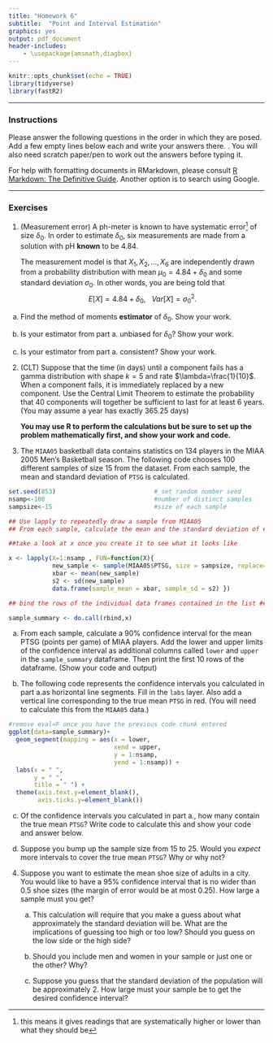 ```yaml
---
title: "Homework 6"
subtitle:  "Point and Interval Estimation"
graphics: yes
output: pdf_document
header-includes:
    - \usepackage{amsmath,diagbox}
---
```


```r
knitr::opts_chunk$set(echo = TRUE)
library(tidyverse)
library(fastR2)
```

* * * 
### Instructions

Please answer the following questions in the order in which they are posed. Add a few empty lines below each and write your answers there. \textbf{Focus on answering in complete sentences and show work whether we ask for it or not}. You will also need scratch paper/pen to work out the answers before typing it.

For help with formatting documents in RMarkdown, please consult [R Markdown: The Definitive Guide](https://bookdown.org/yihui/rmarkdown/). Another option is to search using Google. 

* * *

### Exercises 



1. (Measurement error) A ph-meter is known to have systematic error^[this means it gives readings that are systematically higher or lower than what they should be] of size $\delta_0$. In order to estimate $\delta_0$, six measurements are made from a solution with pH **known** to be 4.84. 

   The measurement model is that $X_1, X_2, \dots, X_6$ are independently drawn from a probability distribution with mean $\mu_0 = 4.84 + \delta_0$ and some standard deviation $\sigma_0$. In other words, you are being told that
$$E\left[ X \right] = 4.84 + \delta_0, \ \ \ Var\left[X \right] = \sigma^2_0.$$

  a. Find the method of moments **estimator** of $\delta_0$. Show your work.
  
  b. Is your estimator from part a. unbiased for $\delta_0$? Show your work.
  
  c. Is your estimator from part a. consistent? Show your work.
  

2. (CLT) Suppose that the time (in days) until a component fails has a gamma distribution with shape $k=5$ and rate $\lambda=\frac{1}{10}$. When a component fails, it is immediately replaced by a new component. Use the Central Limit Theorem to estimate the probability that 40 components will together be sufficient to last for at least 6 years. (You may assume a year has exactly 365.25 days)

   **You may use R to perform the calculations but be sure to set up the problem mathematically first, and show your work and code. **
   
3. The `MIAA05` basketball data contains statistics on 134 players in the MIAA 2005 Men's Basketball season. The following code chooses 100 different samples of size 15 from the dataset. From each sample, the mean and standard deviation of `PTSG` is calculated.

```r

set.seed(853)                           # set random number seed
nsamp<-100                              #number of distinct samples
sampsize<-15                            #size of each sample 

## Use lapply to repeatedly draw a sample from MIAA05
## From each sample, calculate the mean and the standard deviation of ##PTSG and return a list where each element is a dataframe with the ##sample mean and sample sd for each sample

##take a look at x once you create it to see what it looks like

x <- lapply(X=1:nsamp , FUN=function(X){
            new_sample <- sample(MIAA05$PTSG, size = sampsize, replace=F)
            xbar <- mean(new_sample)
            s2 <- sd(new_sample)
            data.frame(sample_mean = xbar, sample_sd = s2) })

## bind the rows of the individual data frames contained in the list ## to create one dataframe. 

sample_summary <- do.call(rbind,x)
```

a. From each sample, calculate a 90% confidence interval for the mean PTSG (points per game) of MIAA players. Add the lower and upper limits of the confidence interval as additional columns called `lower` and `upper` in the `sample_summary` dataframe. Then print the first 10 rows of the dataframe.  (Show your code and output)


b. The following code represents the confidence intervals you calculated in part a.as horizontal line segments. Fill in the `labs` layer. Also add a vertical line corresponding to the true mean `PTSG` in red. (You will need to calculate this from the `MIAA05` data.)

```r
#remove eval=F once you have the previous code chunk entered
ggplot(data=sample_summary)+
  geom_segment(mapping = aes(x = lower, 
                             xend = upper,
                             y = 1:nsamp,
                             yend = 1:nsamp)) +
  labs(x = " ",
       y = " ",
       title = " ") +
  theme(axis.text.y=element_blank(),
        axis.ticks.y=element_blank())

```

c. Of the confidence intervals you calculated in part a., how many contain the true mean `PTSG`? Write code to calculate this and show your code and answer below. 


d. Suppose you bump up the sample size from 15 to 25. Would you *expect* more intervals to cover the true mean `PTSG`? Why or why not?

4. Suppose you want to estimate the mean shoe size of adults in a city. You would like to have a 95% confidence interval that is no wider than 0.5 shoe sizes (the margin of error would be at most 0.25). How large a sample must you get?

   a. This calculation will require that you make a guess about what approximately the standard deviation will be. What are the implications of guessing too high or too low? Should you guess on the low side or the high side?
   
   b. Should you include men and women in your sample or just one or the other? Why?
   
   c. Suppose you guess that the standard deviation of the population will be approximately 2. How large must your sample be to get the desired confidence interval?
